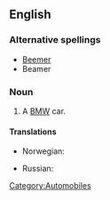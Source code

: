 {{also|beamer}}
==English==

===Alternative spellings===
* [[Beemer]]
* Beamer

===Noun===
{{en-noun}}

# {{slang}} A [[BMW]] car.

====Translations====
{{trans-top|slang term for a BMW car or motorcycle}}
* Norwegian: {{t-|no|beamer|m}}
{{trans-mid}}
* Russian: {{t+|ru|бумер|m|sc=Cyrl}}
{{trans-bottom}}

[[Category:Automobiles]]